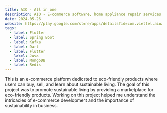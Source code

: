 ```yaml
---
title: AIO - All in one
description: AIO - E-commerce software, home appliance repair services and community building advice.
date: 2024-05-26
website: https://play.google.com/store/apps/details?id=com.viettel.aioapp/
tags:
  - label: Flutter
  - label: Spring Boot
  - label: Kafka
  - label: Dart
  - label: Flutter
  - label: Java
  - label: MongoDB
  - label: Redis
---
```


This is an e-commerce platform dedicated to eco-friendly products where users can buy, sell, and learn about sustainable living. The goal of this project was to promote sustainable living by providing a marketplace for eco-friendly products. Working on this project helped me understand the intricacies of e-commerce development and the importance of sustainability in business.
